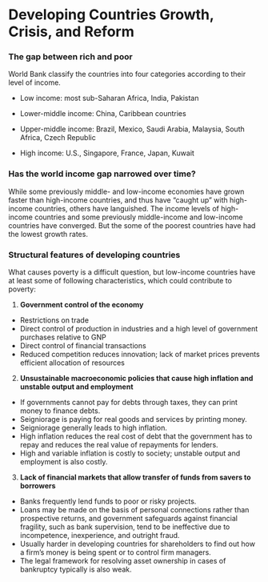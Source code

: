 # Developing Countries Growth, Crisis, and Reform

### The gap between rich and poor
World Bank classify the countries into four categories according to their level of income.

-   Low income: most sub-Saharan Africa, India, Pakistan

-   Lower-middle income: China, Caribbean countries

-   Upper-middle income: Brazil, Mexico, Saudi Arabia, Malaysia, South Africa, Czech Republic

- High income: U.S., Singapore, France, Japan, Kuwait

### Has the world income gap narrowed over time?

While some previously middle- and low-income economies have grown faster than high-income countries, and thus have “caught up” with high- income countries, others have languished. 
The income levels of high-income countries and some previously middle-income and low-income countries have converged. But the some of the poorest countries have had the lowest growth rates.

### Structural features of developing countries
What causes poverty is a difficult question, but low-income countries have at least some of following characteristics, which could contribute to poverty:

1. **Government control of the economy**

- Restrictions on trade	
- Direct control of production in industries and a high level of government purchases relative to GNP
- Direct control of financial transactions
- Reduced competition reduces innovation; lack of market prices prevents efficient allocation of resources

2. **Unsustainable macroeconomic policies that cause high inflation and unstable output and employment**

- If governments cannot pay for debts through taxes, they can print money to finance debts.
- Seigniorage is paying for real goods and services by printing money.
- Seigniorage generally leads to high inflation.
- High inflation reduces the real cost of debt that the government has to repay and reduces the real value of repayments for lenders.
- High and variable inflation is costly to society; unstable output and employment is also costly.

3. **Lack of financial markets that allow transfer of funds from savers to borrowers**

- Banks frequently lend funds to poor or risky projects.
- Loans may be made on the basis of personal connections rather than prospective returns, and government safeguards against financial fragility, such as bank supervision, tend to be ineffective due to incompetence, inexperience, and outright fraud. 
- Usually harder in developing countries for shareholders to find out how a firm’s money is being spent or to control firm managers. 
- The legal framework for resolving asset ownership in cases of bankruptcy typically is also weak.
